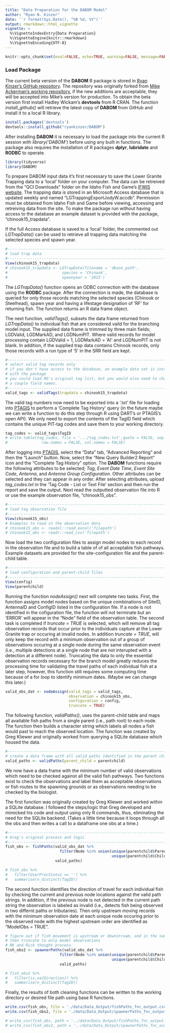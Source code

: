 ```yaml
---
title: "Data Preparation for the DABOM Model"
author: "Ryan N. Kinzer"
date: '`r format(Sys.Date(), "%B %d, %Y")`'
output: rmarkdown::html_vignette
vignette: >
  %\VignetteIndexEntry{Data Preparation}
  %\VignetteEngine{knitr::rmarkdown}
  %\VignetteEncoding{UTF-8}
---
```


```r
knitr::opts_chunk$set(eval=FALSE, echo=TRUE, warning=FALSE, message=FALSE)
```

### Load Package

The current beta version of the __DABOM__ R package is stored in [Ryan Kinzer's GitHub repository](https://github.com/ryankinzer/DABOM). The repository was originally forked from [Mike Ackerman's working repository](https://github.com/mackerman/DABOM), if the new additions are acceptable, they will be accepted into Mike's version for production. To obtain the beta version first install Hadley Wickam's __devtools__ from R CRAN. The function *install_github()* will retrieve the latest copy of __DABOM__ from GitHub and install it to a local R library.

```r
install.packages('devtools')
devtools::install_github("ryankinzer/DABOM")
```

After installing __DABOM__ it is necessary to load the package into the current R session with *library('DABOM')* before using any built in functions. The package also requires the installation of R packages __dplyr__, __lubridate__ and __RODBC__ to operate.

```r
library(tidyverse)
library(DABOM)
```

To prepare DABOM input data it's first necessary to save the Lower Granite Trapping data to a 'local' folder on your computer.  The data can be retreived from the "QCI Downloads" folder on the Idaho Fish and Game's [IFWIS website](https://collaboration.idfg.idaho.gov/default.aspx). The trapping data is stored in an Microsoft Access database that is updated weekly and named "LGTrappingExportJodyW.accdb". Permission must be obtained from Idaho Fish and Game before viewing, accessing and retreiving data from the site. To make the package run without having access to the database an example dataset is provided with the package, "chinook15_trapdata". 

If the full Access database is saved to a 'local' folder, the commented out *LGTrapData()* can be used to retrieve all trapping data matching the selected species and spawn year.

```r
#------------------------------------------------------------------------------
# load trap data
#------------------------------------------------------------------------------
View(chinook15_trapdata)
# chinook15_trapdata <- LGTrapData(filename = 'dbase_path',
#                        species = 'Chinook',
#                        spawnyear = '2015')
```

The *LGTrapData()* function opens an ODBC connection with the database using the __RODBC__ package.  After the connection is made, the database is queried for only those records matching the selected species (Chinook or Steelhead), spawn year and having a lifestage designation of 'RF' for returning fish. The function returns an R data frame object.  

The next function, *validTags()*, subsets the data frame returned from *LGTrapData()* to individual fish that are considered vaild for the branching model input.  The supplied data frame is trimmed by three main fields; LGDValid, LGDMarkAD, and LGDNumPIT.  Where valid records for model processing contain LGDValid = 1, LGDMarkAD = 'AI' and LGDNumPIT is not blank.  In addition, if the supplied trap data contains Chinook records, only those records with a run type of '5' in the SRR field are kept.

```r
#------------------------------------------------------------------------------
# select valid tag records only
# if you don't have access to the database, an example data set is installed
# with the package
# you could load RO's original tag list, but you would also need to change
# a couple field names.
#------------------------------------------------------------------------------
valid_tags <- validTags(trapdata = chinook15_trapdata)
```

The valid tag numbers now need to be exported into a '.txt' file for loading into [PTAGIS](http://PTAGIS.org) to perform a 'Complete Tag History' query (in the future maybe we can write a function to do this step through R using DART's or PTAGIS's open API).   We only need to export the contents of the TagID field which contains the unique PIT-tag codes and save them to your working directory.

```r
tag_codes <- valid_tags$TagID
# write.table(tag_codes, file = '.../tag_codes.txt',quote = FALSE, sep = '\t',
#               row.names = FALSE, col.names = FALSE)
```

After logging into [PTAGIS](http://PTAGIS.org), select the "Data" tab, "Advanced Reporting" and then the "Launch" button. Now, select the "New Query Builder2 Report" icon and the "Complete Tag History" option. The __DABOM__ functions require the following attributes to be selected; *Tag*, *Event Date Time*, *Event Site Code*, *Antenna*, and *Antenna Group Configuration*. Other attributes can be selected and they can appear in any order.  After selecting attributes, upload *tag_codes.txt* in the 'Tag Code - List or Text File' section and then run the report and save the output.  Next read the outputted observation file into R or use the example observation file, "chinook15_obs".

```r
#------------------------------------------------------------------------------
# load tag observation file
#------------------------------------------------------------------------------
View(chinook15_obs)
# Examples to read in the observation data
# chinook15_obs <- readxl::read_excel('filepath')
# chinook15_obs <- readr::read_csv('filepath')
```

Now load the two configuration files to assign model nodes to each record in the observation file and to build a table of of all acceptable fish pathways.  Example datasets are provided for the site-configuration file and the parent-child table.

```r
#------------------------------------------------------------------------------
# load configuration and parent-child files
#------------------------------------------------------------------------------
View(config)
View(parentchild)
```

Running the function *nodeAssign()* next will complete two tasks.  First, the function assigns model nodes based on the unique combinations of SiteID, AntennaID and ConfigID listed in the configuration file. If a node is not identified in the cofiguration file, the function will not terminate but an 'ERROR' will appear in the "Node" field of the observation table. The second task is completed if *truncate = TRUE* is selected, which will remove all tag observation records that occur prior to the individuals capture at the Lower Granite trap or occuring at invalid nodes. In addition *truncate = TRUE*, will only keep the record with a minimum observation out of a group of observations occuring at a single node during the same observation event (i.e., multiple detections at a single node that are not interupted with a detection at a different node).  Truncating the data to only the essential observation records necessary for the branch model greatly reduces the processing time for validating the travel paths of each individual fish at a later step, however, this function still requires some computing time because of a for loop to identify minimum dates. (Maybe we can change this later.) 

```r
valid_obs_dat <- nodeAssign(valid_tags = valid_tags, 
                            observation = chinook15_obs,
                            configuration = config, 
                            truncate = TRUE)
```
The following function, *validPaths()*, uses the parent-child table and maps all available fish paths from a single parent (i.e., path root) to each node. The function then builds a character string which labels all nodes a fish would past to reach the observed location. The function was created by Greg Kliewer and originally worked from querying a SQLite database which housed the data.

```r
#------------------------------------------------------------------------------
# create a data frame with all valid paths identified in the parent child table
valid_paths <- validPaths(parent_child = parentchild)
```

We now have a data frame with the minimum number of valid observations which need to be checked against all the valid fish pathways.  Two functions exist to check the observations and label them as acceptable observations or fish routes to the spawning grounds or as observations needing to be checked by the biologist.  

The first function was originally created by Greg Kliewer and worked within a SQLite database. I followed the steps/logic that Greg developed and mimicked his code and output using only R commands, thus, eliminating the need for the SQLite backend. (Takes a little time because it loops through all the obs and then writes a call to a dataframe one obs at a time.)  

```r
#------------------------------------------------------------------------------
# Greg's original process and logic
#------------------------------------------------------------------------------
fish_obs <- fishPaths(valid_obs_dat %>%
                        filter(Node %in% union(unique(parentchild$ParentNode),
                                               unique(parentchild$ChildNode))),
                      valid_paths)

# fish_obs %>%
#   filter(UserProcStatus == '') %>%
#   summarise(n_distinct(TagID))
```
The second function identifies the direction of travel for each individual fish by checking the current and previous node locations against the valid path strings.  In addition, if the previous node is not detected in the current path string the observation is labeled as invalid (i.e., detects fish being observed in two differnt paths or tributaries).  Then only upstream moving records with the minimum observation date at each unique node occuring prior to the observed node with the highest upstream order are identified as "ModelObs = TRUE".  

```r
# figure out if fish movement is upstream or downstream, and in the same path
# then truncate to only model observations
# RK and Rick thought process.
fish_obs2 <- spawnerPaths(valid_obs_dat %>%
                        filter(Node %in% union(unique(parentchild$ParentNode),
                                               unique(parentchild$ChildNode))),
                        valid_paths)

# fish_obs2 %>%
#   filter(is.na(Direction)) %>%
#   summarise(n_distinct(TagID))
```

Finally, the results of both cleaning functions can be written to the working directory or desired file path using base R functions.

```r
write.csv(fish_obs, file = './data/Data_Output/fishPaths_fnc_output.csv')
write.csv(fish_obs2, file = './data/Data_Output/spawnerPaths_fnc_output.csv')

# write_csv(fish_obs, path = '../data/Data_Output/fishPaths_fnc_output.csv')
# write_csv(fish_obs2, path = '../data/Data_Output/spawnerPaths_fnc_output.csv')
```
